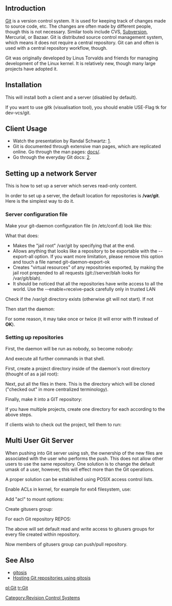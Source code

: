 == Introduction ==

[http://git-scm.com/ Git] is a version control system. It is used for keeping track of changes made to source code, etc.
The changes are often made by different people, though this is not necessary.
Similar tools include CVS, [[Subversion]], Mercurial, or Bazaar.
Git is distributed source control management system, which means it does not require a central repository.
Git can and often is used with a central repository workflow, though.

Git was originally developed by Linus Torvalds and friends for managing development of the Linux kernel.
It is relatively new, though many large projects have adopted it.

== Installation ==

{{Root|emerge --ask --verbose dev-vcs/git}}

This will install both a client and a server (disabled by default).

If you want to use gitk (visualisation tool), you should enable USE-Flag tk for dev-vcs/git.


== Client Usage ==

* Watch the presentation by Randal Schwartz: [http://video.google.com/videoplay?docid=-3999952944619245780].
* Git is documented through extensive man pages, which are replicated online. Go through the man pages: [http://www.kernel.org/pub/software/scm/git/ docs/].
* Go through the everyday Git docs: [http://www.kernel.org/pub/software/scm/git/docs/everyday.html].


== Setting up a network Server ==

This is how to set up a server which serves read-only content.

In order to set up a server, the default location for repositories is '''/var/git'''.
Here is the simplest way to do it.

=== Server configuration file ===

Make your git-daemon configuration file (in /etc/conf.d) look like this:

{{File|/etc/conf.d/git-daemon|<pre>
<nowiki># conf.d file for git-daemon
#
# Please check man 1 git-daemon for more information about the options
# git-daemon accepts. You MUST edit this to include your repositories you wish
# to serve.
#
# Some of the meaningful options are:
#   --syslog      --- Enables syslog logging
#   --verbose     --- Enables verbose logging
#   --export-all  --- Exports all repositories
#   --port=XXXX   --- Starts in port XXXX instead of 9418
#
GITDAEMON_OPTS="--syslog --enable=receive-pack --export-all --base-path=/var/git /var/git"

# To run an anonymous git safely, the following user should be able to only
# read your Git repositories. It should not able able to write to anywhere on
# your system, esp. not the repositories.
GIT_USER="nobody"
GIT_GROUP="nobody"
</nowiki></pre>
}}

What that does:
* Makes the "jail root" /var/git by specifying that at the end.
* Allows anything that looks like a repository to be exportable with the --export-all option. If you want more limitation, please remove this option and touch a file named git-daemon-export-ok
* Creates "virtual resources" of any repositories exported, by making the jail root prepended to all requests (git://server/blah looks for /var/git/blah).
* It should be noticed that all the repositories have write access to all the world. Use the --enable=receive-pack carefully only in trusted LAN

Check if the /var/git directory exists (otherwise git will not start). If not

{{Root|mkdir /var/git
chown nobody.nobody /var/git}}

Then start the daemon:

{{Root|/etc/init.d/git-daemon start}}

For some reason, it may take once or twice (it will error with '''!!''' instead of '''OK''').

=== Setting up repositories ===

First, the daemon will be run as nobody, so become nobody:

{{Root|sudo -u nobody -s}}

And execute all further commands in that shell.

First, create a project directory inside of the daemon's root directory (thought of as a jail root):

{{Command|<nowiki>cd /var/git
mkdir myproject</nowiki>}}

Next, put all the files in there. This is the directory which will be cloned ("checked out" in more centralized terminology).

Finally, make it into a GIT repository: {{Command|git init}}

If you have multiple projects, create one directory for each according to the above steps.

If clients wish to check out the project, tell them to run:

{{Command|git clone git://your-server.com/path/to/myproject localdir}}

== Multi User Git Server ==

When pushing into Git server using ssh, the ownership of the new files are associated with the user who performs the push.
This does not allow other users to use the same repository. One solution is to change the default umask of a user, however,
this will effect more than the Git operations.

A proper solution can be established using POSIX access control lists.

Enable ACLs in kernel, for example for ext4 filesystem, use:
{{Kernel||<pre>
    File systems  --->
      <*> The Extended 4 (ext4) filesystem
      [*]   Ext4 extended attributes
      [*]     Ext4 POSIX Access Control Lists
</pre>}}

Add "acl" to mount options:
{{File|/etc/fstab|<pre>
/dev/sda3               /               ext4            noatime,acl 0 1
</pre>}}

Create gitusers group:
{{Root|groupadd gitusers}}

For each Git repository REPOS:
{{Root|find "${REPOS}" -type d | xargs setfacl -R -m d:g:gitusers:rwX}}
{{Root|setfacl -R -m g:gitusers:rwX "${REPOS}"}}

The above will set default read and write access to gitusers groups for every file created within repository.

Now members of gitusers group can push/pull repository.

== See Also ==
* [[gitosis]]
* [http://scie.nti.st/2007/11/14/hosting-git-repositories-the-easy-and-secure-way Hosting Git repositories using gitosis]

[[Category:Revision Control Systems]]

[[pl:Git]]
[[tr:Git]]